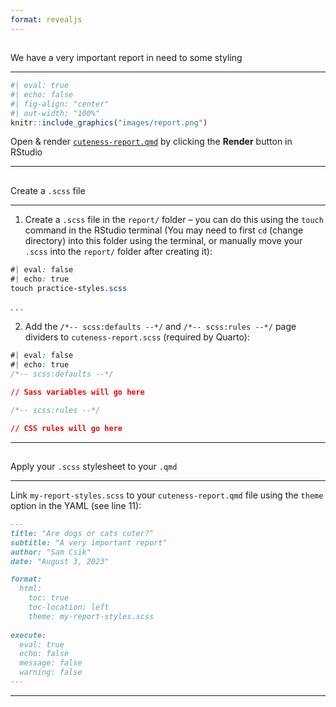 ```yaml
---
format: revealjs
---
```


## {#cute-animals data-menu-title="Cute animals report"}

[We have a very important report in need to some styling]{.slide-title-smaller}

<hr>

```r
#| eval: true 
#| echo: false
#| fig-align: "center"
#| out-width: "100%" 
knitr::include_graphics("images/report.png")
```

::: {.body-text .center-text}
Open & render [`cuteness-report.qmd`](https://github.com/samanthacsik/cute-cats-dogs/blob/main/report/cuteness-report.qmd) by clicking the **Render** button in RStudio
:::

---

##  {#create-scss data-menu-title="Create .scss"}

[Create a `.scss` file]{.slide-title-smaller}

<hr>

::: {.body-text}
1. Create a `.scss` file in the `report/` folder -- you can do this using the `touch` command in the RStudio terminal (You may need to first `cd` (change directory) into this folder using the terminal, or manually move your `.scss` into the `report/` folder after creating it):
:::

```css
#| eval: false
#| echo: true
touch practice-styles.scss 
```

. . . 

::: {.body-text}
2. Add the `/*-- scss:defaults --*/` and `/*-- scss:rules --*/` page dividers to `cuteness-report.scss` (required by Quarto): 
:::

```css
#| eval: false
#| echo: true
/*-- scss:defaults --*/

// Sass variables will go here

/*-- scss:rules --*/

// CSS rules will go here
```

---

##  {#link-scss data-menu-title="Link .scss to .qmd"}

[Apply your `.scss` stylesheet to your `.qmd`]{.slide-title-smaller}

<hr>

::: {.body-text}
Link `my-report-styles.scss` to your `cuteness-report.qmd` file using the `theme` option in the YAML (see line 11):
:::

```.md
---
title: "Are dogs or cats cuter?"
subtitle: "A very important report"
author: "Sam Csik"
date: "August 3, 2023"

format: 
  html:
    toc: true
    toc-location: left
    theme: my-report-styles.scss
    
execute: 
  eval: true
  echo: false
  message: false
  warning: false
---
```

---